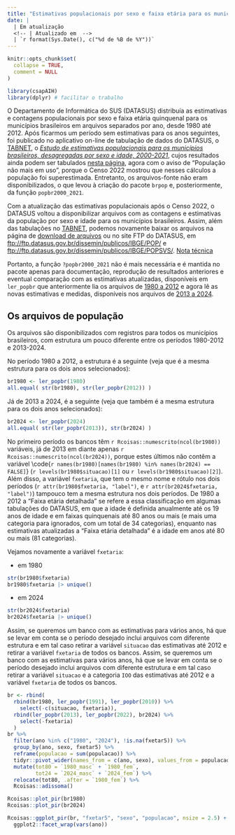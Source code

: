 ```yaml
---
title: "Estimativas populacionais por sexo e faixa etária para os municípios brasileiros, 1980 - 2024."
date: |
  | Em atualização
  <!-- | Atualizado em  -->
  | `r format(Sys.Date(), c("%d de %B de %Y"))`
---
```


```r
knitr::opts_chunk$set(
  collapse = TRUE,
  comment = NULL
)
```

```r
library(csapAIH)
library(dplyr) # facilitar o trabalho
```

O Departamento de Informática do SUS (DATASUS) distribuía as estimativas e contagens populacionais por sexo e faixa etária quinquenal para os municípios brasileiros em arquivos separados por ano, desde 1980 até 2012. Após ficarmos um período sem estimativas para os anos seguintes, foi publicado no aplicativo on-line de tabulação de dados do DATASUS, o [TABNET](https://datasus.saude.gov.br/informacoes-de-saude-tabnet/), o [*Estudo de estimativas populacionais para os municípios brasileiros, desagregadas por sexo e idade, 2000-2021*](http://tabnet.datasus.gov.br/cgi/IBGE/NT-POPULACAO-RESIDENTE-2000-2021.PDF), cujos resultados ainda podem ser tabulados [nesta página](http://tabnet.datasus.gov.br/cgi/deftohtm.exe?ibge/cnv/popsvsbr.def), agora com o aviso de "População não mais em uso", porque o Censo 2022 mostrou que nesses cálculos a população foi superestimada. Entretanto, os arquivos-fonte não eram disponibilizados, o que levou à criação do pacote `brpop` e, posteriormente, da função `popbr2000_2021`.

Com a atualização das estimativas populacionais após o Censo 2022, o DATASUS voltou a disponibilizar arquivos com as contagens e estimativas da população por sexo e idade para os municípios brasileiros. Assim, 
além das tabulações no [TABNET](http://tabnet.datasus.gov.br/cgi/deftohtm.exe?ibge/cnv/popsvs2024br.def),
podemos novamente baixar os arquivos na página de [download de arquivos](página) ou no site FTP do DATASUS, em <ftp://ftp.datasus.gov.br/dissemin/publicos/IBGE/POP/> e <ftp://ftp.datasus.gov.br/dissemin/publicos/IBGE/POPSVS/>. [Nota técnica](http://tabnet.datasus.gov.br/cgi/IBGE/NT-POPULACAO-RESIDENTE-2000-2024.PDF)

Portanto, a função `?popbr2000_2021` não é mais necessária e é mantida no pacote apenas para documentação, reprodução de resultados anteriores e eventual comparação com as estimativas atualizadas, disponíveis em `ler_popbr` que anteriormente lia os arquivos de [1980 a 2012](ftp://ftp.datasus.gov.br/dissemin/publicos/IBGE/POP/) e agora lê as novas estimativas e medidas, disponíveis nos arquivos de [2013 a 2024](ftp://ftp.datasus.gov.br/dissemin/publicos/IBGE/POPSVS/).

## Os arquivos de população

Os arquivos são disponibilizados com registros para todos os municípios brasileiros, com estrutura um pouco diferente entre os períodos 1980-2012 e 2013-2024.

No período 1980 a 2012, a estrutura é a seguinte (veja que é a mesma estrutura para os dois anos selecionados):
```r
br1980 <- ler_popbr(1980)
all.equal( str(br1980), str(ler_popbr(2012)) )
```

Já de 2013 a 2024, é a seguinte (veja que também é a mesma estrutura para os dois anos selecionados):
```r
br2024 <- ler_popbr(2024)
all.equal( str(ler_popbr(2013)), str(br2024) )
```

No primeiro período os bancos têm `r Rcoisas::numescrito(ncol(br1980))` variáveis, já de 2013 em diante apenas `r Rcoisas::numescrito(ncol(br2024))`, porque estes últimos não contêm a variável \code{`r names(br1980)[names(br1980) %in% names(br2024) == FALSE]`} (`r levels(br1980$situacao)[1]` ou `r levels(br1980$situacao)[2]`). Além disso, a variável `fxetaria`, que tem o mesmo nome e rótulo nos dois períodos (`r attr(br1980$fxetaria, "label")`, e `r attr(br2024$fxetaria, "label")`) tampouco tem a mesma estrutura nos dois períodos. De 1980 a 2012 a "Faixa etária detalhada" se refere a essa classificação em algumas tabulações do DATASUS, em que a idade é definida anualmente até os 19 anos de idade e em faixas quinquenais até 80 anos ou mais (e mais uma categoria para ignorados, com um total de 34 categorias), enquanto nas estimativas atualizadas a "Faixa etária detalhada" é a idade em anos até 80 ou mais (81 categorias).

Vejamos novamente a variável `fxetaria`:

 - em 1980
```r
str(br1980$fxetaria)
br1980$fxetaria |> unique()
```

 - em 2024
```r
str(br2024$fxetaria)
br2024$fxetaria |> unique()
```

Assim, se queremos um banco com as estimativas para vários anos, há que se levar em conta se o período desejado inclui arquivos com diferente estrutura e em tal caso retirar a variável `situacao` das estimativas até 2012 e retirar a variável `fxetaria` de todos os bancos.
Assim, se queremos um banco com as estimativas para vários anos, há que se levar em conta se o período desejado inclui arquivos com diferente estrutura e em tal caso retirar a variável `situacao` e a categoria `IOO` das estimativas até 2012 e a variável `fxetaria` de todos os bancos.


```r
br <- rbind(
  rbind(br1980, ler_popbr(1991), ler_popbr(2010)) %>%
    select(-c(situacao, fxetaria)),
  rbind(ler_popbr(2013), ler_popbr(2022), br2024) %>% 
    select(-fxetaria)
  )
br %>% 
  filter(ano %in% c("1980", "2024"), !is.na(fxetar5)) %>% 
  group_by(ano, sexo, fxetar5) %>% 
  reframe(populacao = sum(populacao)) %>% 
  tidyr::pivot_wider(names_from = c(ano, sexo), values_from = populacao) %>% 
  mutate(tot80 = `1980_masc` + `1980_fem`,
         tot24 = `2024_masc` + `2024_fem`) %>% 
  relocate(tot80, .after = `1980_fem`) %>% 
  Rcoisas::adissoma()
```

```r
Rcoisas::plot_pir(br1980)
Rcoisas::plot_pir(br2024)
```

```r
Rcoisas::ggplot_pir(br, "fxetar5", "sexo", "populacao", nsize = 2.5) +
  ggplot2::facet_wrap(vars(ano))
```

